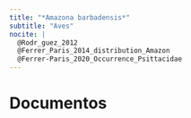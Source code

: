 ```yaml
---
title: "*Amazona barbadensis*"
subtitle: "Aves"
nocite: |
  @Rodr_guez_2012
  @Ferrer_Paris_2014_distribution_Amazon
  @Ferrer-Paris_2020_Occurrence_Psittacidae
---
```




# Documentos

::: {#refs}
:::